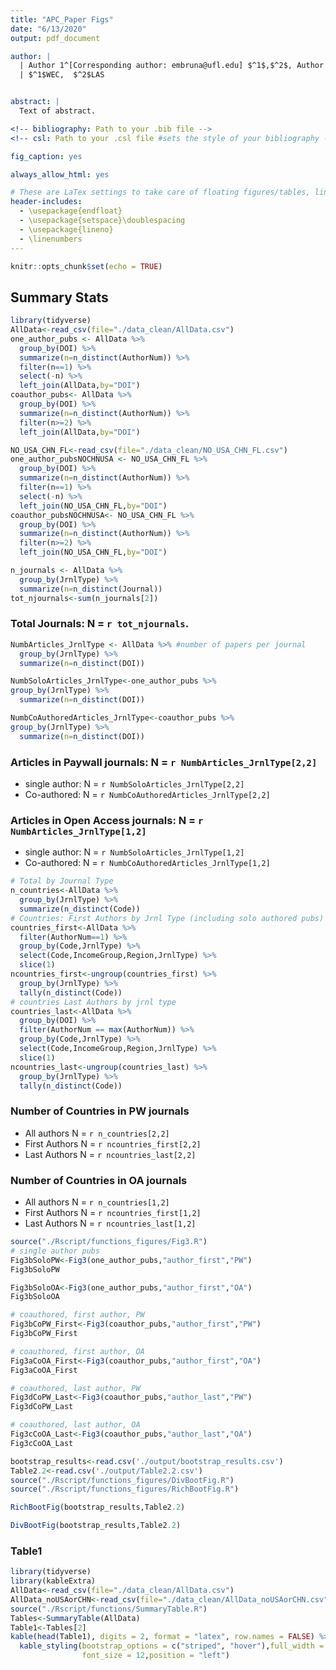 ```yaml
---
title: "APC_Paper Figs"
date: "6/13/2020"
output: pdf_document

author: |
  | Author 1^[Corresponding author: embruna@ufl.edu] $^1$,$^2$, Author 2 $^1$, Author 3 $^2$
  | $^1$WEC,  $^2$LAS


abstract: |
  Text of abstract.

<!-- bibliography: Path to your .bib file -->
<!-- csl: Path to your .csl file #sets the style of your bibliography -->

fig_caption: yes

always_allow_html: yes

# These are LaTex settings to take care of floating figures/tables, line spacing, etc
header-includes:
  - \usepackage{endfloat}   
  - \usepackage{setspace}\doublespacing
  - \usepackage{lineno}
  - \linenumbers
---
```




```r
knitr::opts_chunk$set(echo = TRUE)
```

## Summary Stats

```r
library(tidyverse)
AllData<-read_csv(file="./data_clean/AllData.csv")
one_author_pubs <- AllData %>%
  group_by(DOI) %>% 
  summarize(n=n_distinct(AuthorNum)) %>% 
  filter(n==1) %>% 
  select(-n) %>% 
  left_join(AllData,by="DOI")
coauthor_pubs<- AllData %>%
  group_by(DOI) %>% 
  summarize(n=n_distinct(AuthorNum)) %>% 
  filter(n>=2) %>% 
  left_join(AllData,by="DOI")

NO_USA_CHN_FL<-read_csv(file="./data_clean/NO_USA_CHN_FL.csv")
one_author_pubsNOCHNUSA <- NO_USA_CHN_FL %>%
  group_by(DOI) %>% 
  summarize(n=n_distinct(AuthorNum)) %>% 
  filter(n==1) %>% 
  select(-n) %>% 
  left_join(NO_USA_CHN_FL,by="DOI")
coauthor_pubsNOCHNUSA<- NO_USA_CHN_FL %>%
  group_by(DOI) %>% 
  summarize(n=n_distinct(AuthorNum)) %>% 
  filter(n>=2) %>% 
  left_join(NO_USA_CHN_FL,by="DOI") 
```

```r
n_journals <- AllData %>% 
  group_by(JrnlType) %>% 
  summarize(n=n_distinct(Journal))
tot_njournals<-sum(n_journals[2])
```
### Total Journals: N = `r tot_njournals`.

```r
NumbArticles_JrnlType <- AllData %>% #number of papers per journal
  group_by(JrnlType) %>% 
  summarize(n=n_distinct(DOI))

NumbSoloArticles_JrnlType<-one_author_pubs %>% 
group_by(JrnlType) %>% 
  summarize(n=n_distinct(DOI))

NumbCoAuthoredArticles_JrnlType<-coauthor_pubs %>% 
group_by(JrnlType) %>% 
  summarize(n=n_distinct(DOI))
```
### Articles in Paywall journals: N = `r NumbArticles_JrnlType[2,2]`
* single author: N = `r NumbSoloArticles_JrnlType[2,2]`
* Co-authored: N = `r NumbCoAuthoredArticles_JrnlType[2,2]`

### Articles in Open Access journals: N = `r NumbArticles_JrnlType[1,2]` 
* single author: N = `r NumbSoloArticles_JrnlType[1,2]`
* Co-authored: N = `r NumbCoAuthoredArticles_JrnlType[1,2]`

```r
# Total by Journal Type
n_countries<-AllData %>% 
  group_by(JrnlType) %>% 
  summarize(n_distinct(Code))
# Countries: First Authors by Jrnl Type (including solo authored pubs)
countries_first<-AllData %>% 
  filter(AuthorNum==1) %>% 
  group_by(Code,JrnlType) %>% 
  select(Code,IncomeGroup,Region,JrnlType) %>% 
  slice(1)
ncountries_first<-ungroup(countries_first) %>% 
  group_by(JrnlType) %>% 
  tally(n_distinct(Code))
# countries Last Authors by jrnl type
countries_last<-AllData %>% 
  group_by(DOI) %>% 
  filter(AuthorNum == max(AuthorNum)) %>%
  group_by(Code,JrnlType) %>% 
  select(Code,IncomeGroup,Region,JrnlType) %>% 
  slice(1)
ncountries_last<-ungroup(countries_last) %>% 
  group_by(JrnlType) %>% 
  tally(n_distinct(Code))
```
### Number of Countries in PW journals
* All authors N = `r n_countries[2,2]` 
* First Authors N = `r ncountries_first[2,2]`
* Last Authors N = `r ncountries_last[2,2]`

### Number of Countries in OA journals
* All authors N = `r n_countries[1,2]` 
* First Authors N = `r ncountries_first[1,2]`
* Last Authors N = `r ncountries_last[1,2]`

```r
source("./Rscript/functions_figures/Fig3.R") 
# single author pubs
Fig3bSoloPW<-Fig3(one_author_pubs,"author_first","PW")
Fig3bSoloPW
```
```r
Fig3bSoloOA<-Fig3(one_author_pubs,"author_first","OA")
Fig3bSoloOA
```
```r
# coauthored, first author, PW
Fig3bCoPW_First<-Fig3(coauthor_pubs,"author_first","PW")
Fig3bCoPW_First
```
```r
# coauthored, first author, OA
Fig3aCoOA_First<-Fig3(coauthor_pubs,"author_first","OA")
Fig3aCoOA_First
```
```r
# coauthored, last author, PW
Fig3dCoPW_Last<-Fig3(coauthor_pubs,"author_last","PW")
Fig3dCoPW_Last
```
```r
# coauthored, last author, OA
Fig3cCoOA_Last<-Fig3(coauthor_pubs,"author_last","OA")
Fig3cCoOA_Last
```


```r
bootstrap_results<-read.csv('./output/bootstrap_results.csv')
Table2.2<-read.csv('./output/Table2.2.csv')
source("./Rscript/functions_figures/DivBootFig.R")
source("./Rscript/functions_figures/RichBootFig.R")
```



```r
RichBootFig(bootstrap_results,Table2.2)
```

```r
DivBootFig(bootstrap_results,Table2.2)
```



### Table1
```r
library(tidyverse)
library(kableExtra)
AllData<-read_csv(file="./data_clean/AllData.csv")
AllData_noUSAorCHN<-read_csv(file="./data_clean/AllData_noUSAorCHN.csv")
source("./Rscript/functions/SummaryTable.R") 
Tables<-SummaryTable(AllData)
Table1<-Tables[2]
kable(head(Table1), digits = 2, format = "latex", row.names = FALSE) %>%
  kable_styling(bootstrap_options = c("striped", "hover"),full_width = F,
                font_size = 12,position = "left")
```

